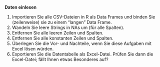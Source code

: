 

**Daten einlesen**

1. Importieren Sie alle CSV-Dateien in R als Data Frames und binden Sie (zeilenweise) sie zu einem “langen” Data Frame.
2. Wandeln Sie leere Strings in NAs um (für alle Spalten).
3. Entfernen Sie alle leeren Zeilen und Spalten.
4. Entfernen Sie alle konstanten Zeilen und Spalten.
5. Überlegen Sie die Vor- und Nachteile, wenn Sie diese Aufgaben mit Excel lösen würden.
6. Exportieren Sie die Datentabelle als Excel-Datei. Prüfen Sie dann die Excel-Datei; fällt Ihnen etwas Besonderes auf?



